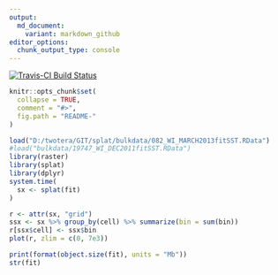 ```yaml
---
output:
  md_document:
    variant: markdown_github
editor_options: 
  chunk_output_type: console
---
```


[![Travis-CI Build Status](https://travis-ci.org/mdsumner/splat.svg?branch=master)](https://travis-ci.org/mdsumner/splat)


<!-- README.md is generated from README.Rmd. Please edit that file -->

```r
knitr::opts_chunk$set(
  collapse = TRUE,
  comment = "#>",
  fig.path = "README-"
)
```


```r
load("D:/twotera/GIT/splat/bulkdata/082_WI_MARCH2013fitSST.RData")
#load("bulkdata/19747_WI_DEC2011fitSST.RData")
library(raster)
library(splat)
library(dplyr)
system.time(
  sx <- splat(fit)
)

r <- attr(sx, "grid")
ssx <- sx %>% group_by(cell) %>% summarize(bin = sum(bin))
r[ssx$cell] <- ssx$bin
plot(r, zlim = c(0, 7e3))

print(format(object.size(fit), units = "Mb"))
str(fit)


```
